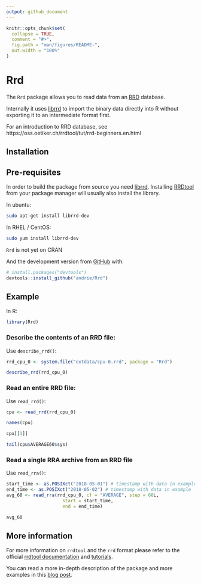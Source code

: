 ```yaml
---
output: github_document
---
```


<!-- README.md is generated from README.Rmd. Please edit that file -->

```r
knitr::opts_chunk$set(
  collapse = TRUE,
  comment = "#>",
  fig.path = "man/figures/README-",
  out.width = "100%"
)
```
# Rrd

The `Rrd` package allows you to read data from an [RRD](http://oss.oetiker.ch/rrdtool/) database.

Internally it uses [librrd](http://oss.oetiker.ch/rrdtool/doc/librrd.en.html) to import the binary data directly into R without exporting it to an intermediate format first.

For an introduction to RRD database, see https://oss.oetiker.ch/rrdtool/tut/rrd-beginners.en.html

## Installation


## Pre-requisites

In order to build the package from source you need [librrd](http://oss.oetiker.ch/rrdtool/doc/librrd.en.html).
Installing [RRDtool](http://oss.oetiker.ch/rrdtool/) from your package manager will usually also install the library.

In ubuntu:

```sh
sudo apt-get install librrd-dev
```

In RHEL / CentOS:

```sh
sudo yum install librrd-dev
```


`Rrd` is not yet on CRAN

And the development version from [GitHub](https://github.com/) with:

``` r
# install.packages("devtools")
devtools::install_github("andrie/Rrd")
```

## Example


In R:

```r
library(Rrd)
```

### Describe the contents of an RRD file:

Use `describe_rrd()`:


```r
rrd_cpu_0 <- system.file("extdata/cpu-0.rrd", package = "Rrd")

describe_rrd(rrd_cpu_0)
```


### Read an entire RRD file:

Use `read_rrd()`:


```r
cpu <- read_rrd(rrd_cpu_0)

names(cpu)

cpu[[1]]

tail(cpu$AVERAGE60$sys)
```


### Read a single RRA archive from an RRD file

Use `read_rra()`:

```r
start_time <- as.POSIXct("2018-05-01") # timestamp with data in example
end_time <- as.POSIXct("2018-05-02") # timestamp with data in example
avg_60 <- read_rra(rrd_cpu_0, cf = "AVERAGE", step = 60L, 
                     start = start_time, 
                     end = end_time)

avg_60
```


## More information

For more information on `rrdtool` and the `rrd` format please refer to the official [rrdtool documentation](http://oss.oetiker.ch/rrdtool/doc/index.en.html) and [tutorials](http://oss.oetiker.ch/rrdtool/tut/index.en.html).

You can read a more in-depth description of the package and more examples in this [blog post](http://plamendimitrov.net/blog/2014/08/09/r-package-for-working-with-rrd-files/).
